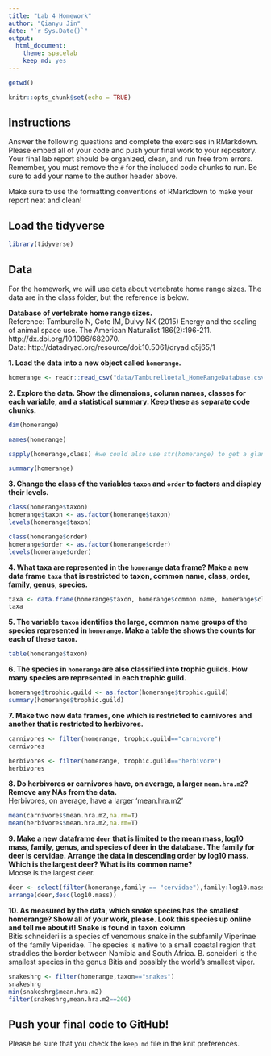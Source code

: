 ```yaml
---
title: "Lab 4 Homework"
author: "Qianyu Jin"
date: "`r Sys.Date()`"
output:
  html_document: 
    theme: spacelab
    keep_md: yes
---
```

```r
getwd()
```


```r
knitr::opts_chunk$set(echo = TRUE)
```

## Instructions
Answer the following questions and complete the exercises in RMarkdown. Please embed all of your code and push your final work to your repository. Your final lab report should be organized, clean, and run free from errors. Remember, you must remove the `#` for the included code chunks to run. Be sure to add your name to the author header above.  

Make sure to use the formatting conventions of RMarkdown to make your report neat and clean!  

## Load the tidyverse
```r
library(tidyverse)
```

## Data
For the homework, we will use data about vertebrate home range sizes. The data are in the class folder, but the reference is below.  

**Database of vertebrate home range sizes.**  
Reference: Tamburello N, Cote IM, Dulvy NK (2015) Energy and the scaling of animal space use. The American Naturalist 186(2):196-211. http://dx.doi.org/10.1086/682070.  
Data: http://datadryad.org/resource/doi:10.5061/dryad.q5j65/1  

**1. Load the data into a new object called `homerange`.**
```r
homerange <- readr::read_csv("data/Tamburelloetal_HomeRangeDatabase.csv")
```

**2. Explore the data. Show the dimensions, column names, classes for each variable, and a statistical summary. Keep these as separate code chunks.**  
```r
dim(homerange)
```
```r
names(homerange)
```
```r
sapply(homerange,class) #we could also use str(homerange) to get a glance of class for each variable
```

```r
summary(homerange)
```

**3. Change the class of the variables `taxon` and `order` to factors and display their levels.**  
```r
class(homerange$taxon)
homerange$taxon <- as.factor(homerange$taxon)
levels(homerange$taxon)
```
```r
class(homerange$order)
homerange$order <- as.factor(homerange$order)
levels(homerange$order)
```

**4. What taxa are represented in the `homerange` data frame? Make a new data frame `taxa` that is restricted to taxon, common name, class, order, family, genus, species.**  
```r
taxa <- data.frame(homerange$taxon, homerange$common.name, homerange$class, homerange$order, homerange$family, homerange$genus, homerange$species)
taxa
```

**5. The variable `taxon` identifies the large, common name groups of the species represented in `homerange`. Make a table the shows the counts for each of these `taxon`.**  
```r
table(homerange$taxon)
```

**6. The species in `homerange` are also classified into trophic guilds. How many species are represented in each trophic guild.**  
```r
homerange$trophic.guild <- as.factor(homerange$trophic.guild)
summary(homerange$trophic.guild)
```

**7. Make two new data frames, one which is restricted to carnivores and another that is restricted to herbivores.**  
```r
carnivores <- filter(homerange, trophic.guild=="carnivore")
carnivores
```
```r
herbivores <- filter(homerange, trophic.guild=="herbivore")
herbivores
```

**8. Do herbivores or carnivores have, on average, a larger `mean.hra.m2`? Remove any NAs from the data.**  
Herbivores, on average, have a larger 'mean.hra.m2'
```r
mean(carnivores$mean.hra.m2,na.rm=T)
mean(herbivores$mean.hra.m2,na.rm=T)
```

**9. Make a new dataframe `deer` that is limited to the mean mass, log10 mass, family, genus, and species of deer in the database. The family for deer is cervidae. Arrange the data in descending order by log10 mass. Which is the largest deer? What is its common name?**  
Moose is the largest deer.
```r
deer <- select(filter(homerange,family == "cervidae"),family:log10.mass,-primarymethod,-N)
arrange(deer,desc(log10.mass))
```

**10. As measured by the data, which snake species has the smallest homerange? Show all of your work, please. Look this species up online and tell me about it!** **Snake is found in taxon column**    
Bitis schneideri is a species of venomous snake in the subfamily Viperinae of the family Viperidae. The species is native to a small coastal region that straddles the border between Namibia and South Africa. B. scneideri is the smallest species in the genus Bitis and possibly the world's smallest viper.
```r
snakeshrg <- filter(homerange,taxon=="snakes")
snakeshrg
min(snakeshrg$mean.hra.m2)
filter(snakeshrg,mean.hra.m2==200)
```

## Push your final code to GitHub!
Please be sure that you check the `keep md` file in the knit preferences.   